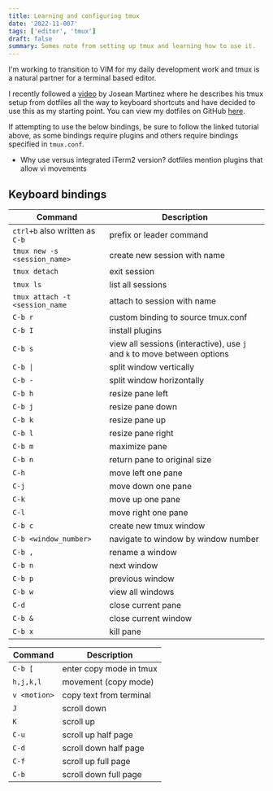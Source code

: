 ```yaml
---
title: Learning and configuring tmux
date: '2022-11-007'
tags: ['editor', 'tmux']
draft: false
summary: Somes note from setting up tmux and learning how to use it.
---
```


I'm working to transition to VIM for my daily development work and tmux is a natural partner for a terminal based editor.

I recently followed a [video](https://youtu.be/U-omALWIBos) by Josean Martinez where he describes his tmux setup from
dotfiles all the way to keyboard shortcuts and have decided to use this as my starting point.
You can view my dotfiles on GitHub [here](https://github.com/cjrpostma/dotfiles_macos).

If attempting to use the below bindings, be sure to follow the linked tutorial above, as some bindings require plugins
and others require bindings specified in `tmux.conf`.

- Why use versus integrated iTerm2 version?
  dotfiles
  mention plugins that allow vi movements

## Keyboard bindings

| Command                        | Description                                                              |
| ------------------------------ | ------------------------------------------------------------------------ |
| `ctrl+b` also written as `C-b` | prefix or leader command                                                 |
| `tmux new -s <session_name> `  | create new session with name                                             |
| `tmux detach`                  | exit session                                                             |
| `tmux ls`                      | list all sessions                                                        |
| `tmux attach -t <session_name` | attach to session with name                                              |
| `C-b r`                        | custom binding to source tmux.conf                                       |
| `C-b I`                        | install plugins                                                          |
| `C-b s`                        | view all sessions (interactive), use `j` and `k` to move between options |
| `C-b \|`                       | split window vertically                                                  |
| `C-b -`                        | split window horizontally                                                |
| `C-b h`                        | resize pane left                                                         |
| `C-b j`                        | resize pane down                                                         |
| `C-b k`                        | resize pane up                                                           |
| `C-b l`                        | resize pane right                                                        |
| `C-b m`                        | maximize pane                                                            |
| `C-b n`                        | return pane to original size                                             |
| `C-h`                          | move left one pane                                                       |
| `C-j`                          | move down one pane                                                       |
| `C-k`                          | move up one pane                                                         |
| `C-l`                          | move right one pane                                                      |
| `C-b c`                        | create new tmux window                                                   |
| `C-b <window_number>`          | navigate to window by window number                                      |
| `C-b ,`                        | rename a window                                                          |
| `C-b n`                        | next window                                                              |
| `C-b p`                        | previous window                                                          |
| `C-b w`                        | view all windows                                                         |
| `C-d`                          | close current pane                                                       |
| `C-b &`                        | close current window                                                     |
| `C-b x`                        | kill pane                                                                |

| Command      | Description             |
| ------------ | ----------------------- |
| `C-b [`      | enter copy mode in tmux |
| `h,j,k,l`    | movement (copy mode)    |
| `v <motion>` | copy text from terminal |
| `J`          | scroll down             |
| `K`          | scroll up               |
| `C-u`        | scroll up half page     |
| `C-d`        | scroll down half page   |
| `C-f`        | scroll up full page     |
| `C-b`        | scroll down full page   |
